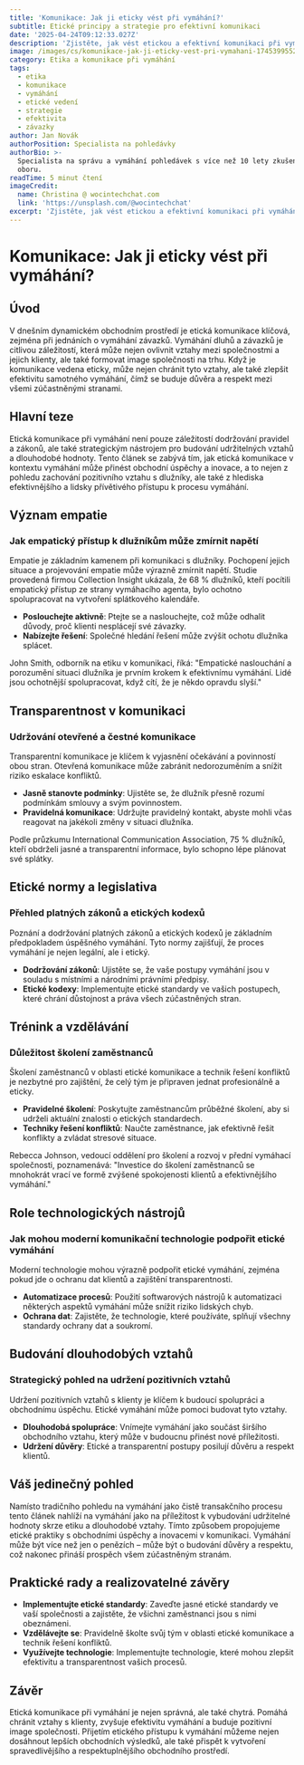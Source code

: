 ```yaml
---
title: 'Komunikace: Jak ji eticky vést při vymáhání?'
subtitle: Etické principy a strategie pro efektivní komunikaci
date: '2025-04-24T09:12:33.027Z'
description: 'Zjistěte, jak vést etickou a efektivní komunikaci při vymáhání závazků.'
image: /images/cs/komunikace-jak-ji-eticky-vest-pri-vymahani-1745399552631.jpg
category: Etika a komunikace při vymáhání
tags:
  - etika
  - komunikace
  - vymáhání
  - etické vedení
  - strategie
  - efektivita
  - závazky
author: Jan Novák
authorPosition: Specialista na pohledávky
authorBio: >-
  Specialista na správu a vymáhání pohledávek s více než 10 lety zkušeností v
  oboru.
readTime: 5 minut čtení
imageCredit:
  name: Christina @ wocintechchat.com
  link: 'https://unsplash.com/@wocintechchat'
excerpt: 'Zjistěte, jak vést etickou a efektivní komunikaci při vymáhání závazků.'
---
```

# Komunikace: Jak ji eticky vést při vymáhání?

## Úvod

V dnešním dynamickém obchodním prostředí je etická komunikace klíčová, zejména při jednáních o vymáhání závazků. Vymáhání dluhů a závazků je citlivou záležitostí, která může nejen ovlivnit vztahy mezi společnostmi a jejich klienty, ale také formovat image společnosti na trhu. Když je komunikace vedena eticky, může nejen chránit tyto vztahy, ale také zlepšit efektivitu samotného vymáhání, čímž se buduje důvěra a respekt mezi všemi zúčastněnými stranami.

## Hlavní teze

Etická komunikace při vymáhání není pouze záležitostí dodržování pravidel a zákonů, ale také strategickým nástrojem pro budování udržitelných vztahů a dlouhodobé hodnoty. Tento článek se zabývá tím, jak etická komunikace v kontextu vymáhání může přinést obchodní úspěchy a inovace, a to nejen z pohledu zachování pozitivního vztahu s dlužníky, ale také z hlediska efektivnějšího a lidsky přívětivého přístupu k procesu vymáhání.

## Význam empatie

### Jak empatický přístup k dlužníkům může zmírnit napětí

Empatie je základním kamenem při komunikaci s dlužníky. Pochopení jejich situace a projevování empatie může výrazně zmírnit napětí. Studie provedená firmou Collection Insight ukázala, že 68 % dlužníků, kteří pocítili empatický přístup ze strany vymáhacího agenta, bylo ochotno spolupracovat na vytvoření splátkového kalendáře.

- **Poslouchejte aktivně**: Ptejte se a naslouchejte, což může odhalit důvody, proč klienti nesplácejí své závazky.
- **Nabízejte řešení**: Společné hledání řešení může zvýšit ochotu dlužníka splácet.

John Smith, odborník na etiku v komunikaci, říká: "Empatické naslouchání a porozumění situaci dlužníka je prvním krokem k efektivnímu vymáhání. Lidé jsou ochotnější spolupracovat, když cítí, že je někdo opravdu slyší."

## Transparentnost v komunikaci

### Udržování otevřené a čestné komunikace

Transparentní komunikace je klíčem k vyjasnění očekávání a povinností obou stran. Otevřená komunikace může zabránit nedorozuměním a snížit riziko eskalace konfliktů.

- **Jasně stanovte podmínky**: Ujistěte se, že dlužník přesně rozumí podmínkám smlouvy a svým povinnostem.
- **Pravidelná komunikace**: Udržujte pravidelný kontakt, abyste mohli včas reagovat na jakékoli změny v situaci dlužníka.

Podle průzkumu International Communication Association, 75 % dlužníků, kteří obdrželi jasné a transparentní informace, bylo schopno lépe plánovat své splátky.

## Etické normy a legislativa

### Přehled platných zákonů a etických kodexů

Poznání a dodržování platných zákonů a etických kodexů je základním předpokladem úspěšného vymáhání. Tyto normy zajišťují, že proces vymáhání je nejen legální, ale i etický.

- **Dodržování zákonů**: Ujistěte se, že vaše postupy vymáhání jsou v souladu s místními a národními právními předpisy.
- **Etické kodexy**: Implementujte etické standardy ve vašich postupech, které chrání důstojnost a práva všech zúčastněných stran.

## Trénink a vzdělávání

### Důležitost školení zaměstnanců

Školení zaměstnanců v oblasti etické komunikace a technik řešení konfliktů je nezbytné pro zajištění, že celý tým je připraven jednat profesionálně a eticky.

- **Pravidelné školení**: Poskytujte zaměstnancům průběžné školení, aby si udrželi aktuální znalosti o etických standardech.
- **Techniky řešení konfliktů**: Naučte zaměstnance, jak efektivně řešit konflikty a zvládat stresové situace.

Rebecca Johnson, vedoucí oddělení pro školení a rozvoj v přední vymáhací společnosti, poznamenává: "Investice do školení zaměstnanců se mnohokrát vrací ve formě zvýšené spokojenosti klientů a efektivnějšího vymáhání."

## Role technologických nástrojů

### Jak mohou moderní komunikační technologie podpořit etické vymáhání

Moderní technologie mohou výrazně podpořit etické vymáhání, zejména pokud jde o ochranu dat klientů a zajištění transparentnosti.

- **Automatizace procesů**: Použití softwarových nástrojů k automatizaci některých aspektů vymáhání může snížit riziko lidských chyb.
- **Ochrana dat**: Zajistěte, že technologie, které používáte, splňují všechny standardy ochrany dat a soukromí.

## Budování dlouhodobých vztahů

### Strategický pohled na udržení pozitivních vztahů

Udržení pozitivních vztahů s klienty je klíčem k budoucí spolupráci a obchodnímu úspěchu. Etické vymáhání může pomoci budovat tyto vztahy.

- **Dlouhodobá spolupráce**: Vnímejte vymáhání jako součást širšího obchodního vztahu, který může v budoucnu přinést nové příležitosti.
- **Udržení důvěry**: Etické a transparentní postupy posilují důvěru a respekt klientů.

## Váš jedinečný pohled

Namísto tradičního pohledu na vymáhání jako čistě transakčního procesu tento článek nahlíží na vymáhání jako na příležitost k vybudování udržitelné hodnoty skrze etiku a dlouhodobé vztahy. Tímto způsobem propojujeme etické praktiky s obchodními úspěchy a inovacemi v komunikaci. Vymáhání může být více než jen o penězích – může být o budování důvěry a respektu, což nakonec přináší prospěch všem zúčastněným stranám.

## Praktické rady a realizovatelné závěry

- **Implementujte etické standardy**: Zaveďte jasné etické standardy ve vaší společnosti a zajistěte, že všichni zaměstnanci jsou s nimi obeznámeni.
- **Vzdělávejte se**: Pravidelně školte svůj tým v oblasti etické komunikace a technik řešení konfliktů.
- **Využívejte technologie**: Implementujte technologie, které mohou zlepšit efektivitu a transparentnost vašich procesů.

## Závěr

Etická komunikace při vymáhání je nejen správná, ale také chytrá. Pomáhá chránit vztahy s klienty, zvyšuje efektivitu vymáhání a buduje pozitivní image společnosti. Přijetím etického přístupu k vymáhání můžeme nejen dosáhnout lepších obchodních výsledků, ale také přispět k vytvoření spravedlivějšího a respektuplnějšího obchodního prostředí.
